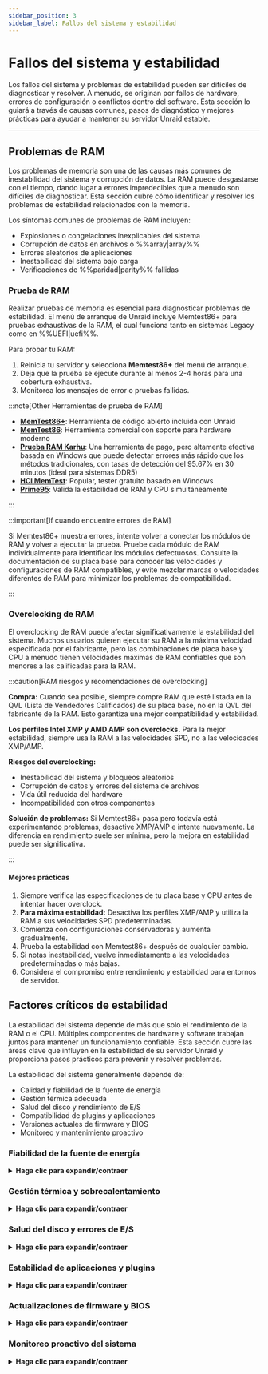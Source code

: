```yaml
---
sidebar_position: 3
sidebar_label: Fallos del sistema y estabilidad
---
```



# Fallos del sistema y estabilidad

Los fallos del sistema y problemas de estabilidad pueden ser difíciles de diagnosticar y resolver. A menudo, se originan por fallos de hardware, errores de configuración o conflictos dentro del software. Esta sección lo guiará a través de causas comunes, pasos de diagnóstico y mejores prácticas para ayudar a mantener su servidor Unraid estable.

---

## Problemas de RAM

Los problemas de memoria son una de las causas más comunes de inestabilidad del sistema y corrupción de datos. La RAM puede desgastarse con el tiempo, dando lugar a errores impredecibles que a menudo son difíciles de diagnosticar. Esta sección cubre cómo identificar y resolver los problemas de estabilidad relacionados con la memoria.

Los síntomas comunes de problemas de RAM incluyen:

- Explosiones o congelaciones inexplicables del sistema
- Corrupción de datos en archivos o %%array|array%%
- Errores aleatorios de aplicaciones
- Inestabilidad del sistema bajo carga
- Verificaciones de %%paridad|parity%% fallidas

### Prueba de RAM

Realizar pruebas de memoria es esencial para diagnosticar problemas de estabilidad. El menú de arranque de Unraid incluye Memtest86+ para pruebas exhaustivas de la RAM, el cual funciona tanto en sistemas Legacy como en %%UEFI|uefi%%.

Para probar tu RAM:

1. Reinicia tu servidor y selecciona **Memtest86+** del menú de arranque.
2. Deja que la prueba se ejecute durante al menos 2-4 horas para una cobertura exhaustiva.
3. Monitorea los mensajes de error o pruebas fallidas.

:::note[Other Herramientas de prueba de RAM]

- [**MemTest86+**](https://www.memtest.org/): Herramienta de código abierto incluida con Unraid
- [**MemTest86**](https://www.memtest86.com/): Herramienta comercial con soporte para hardware moderno
- [**Prueba RAM Karhu**](https://www.karhusoftware.com/): Una herramienta de pago, pero altamente efectiva basada en Windows que puede detectar errores más rápido que los métodos tradicionales, con tasas de detección del 95.67% en 30 minutos (ideal para sistemas DDR5)
- [**HCI MemTest**](https://hcidesign.com/memtest/): Popular, tester gratuito basado en Windows
- [**Prime95**](https://prime95.net/): Valida la estabilidad de RAM y CPU simultáneamente

:::

:::important[If cuando encuentre errores de RAM]

Si Memtest86+ muestra errores, intente volver a conectar los módulos de RAM y volver a ejecutar la prueba. Pruebe cada módulo de RAM individualmente para identificar los módulos defectuosos. Consulte la documentación de su placa base para conocer las velocidades y configuraciones de RAM compatibles, y evite mezclar marcas o velocidades diferentes de RAM para minimizar los problemas de compatibilidad.

:::

### Overclocking de RAM

El overclocking de RAM puede afectar significativamente la estabilidad del sistema. Muchos usuarios quieren ejecutar su RAM a la máxima velocidad especificada por el fabricante, pero las combinaciones de placa base y CPU a menudo tienen velocidades máximas de RAM confiables que son menores a las calificadas para la RAM.

:::caution[RAM riesgos y recomendaciones de overclocking]

**Compra:** Cuando sea posible, siempre compre RAM que esté listada en la QVL (Lista de Vendedores Calificados) de su placa base, no en la QVL del fabricante de la RAM. Esto garantiza una mejor compatibilidad y estabilidad.

**Los perfiles Intel XMP y AMD AMP son overclocks.** Para la mejor estabilidad, siempre usa la RAM a las velocidades SPD, no a las velocidades XMP/AMP.

**Riesgos del overclocking:**

- Inestabilidad del sistema y bloqueos aleatorios
- Corrupción de datos y errores del sistema de archivos
- Vida útil reducida del hardware
- Incompatibilidad con otros componentes

**Solución de problemas:** Si Memtest86+ pasa pero todavía está experimentando problemas, desactive XMP/AMP e intente nuevamente. La diferencia en rendimiento suele ser mínima, pero la mejora en estabilidad puede ser significativa.

:::

<h4>Mejores prácticas</h4>

1. Siempre verifica las especificaciones de tu placa base y CPU antes de intentar hacer overclock.
2. **Para máxima estabilidad:** Desactiva los perfiles XMP/AMP y utiliza la RAM a sus velocidades SPD predeterminadas.
3. Comienza con configuraciones conservadoras y aumenta gradualmente.
4. Prueba la estabilidad con Memtest86+ después de cualquier cambio.
5. Si notas inestabilidad, vuelve inmediatamente a las velocidades predeterminadas o más bajas.
6. Considera el compromiso entre rendimiento y estabilidad para entornos de servidor.

## Factores críticos de estabilidad

La estabilidad del sistema depende de más que solo el rendimiento de la RAM o el CPU. Múltiples componentes de hardware y software trabajan juntos para mantener un funcionamiento confiable. Esta sección cubre las áreas clave que influyen en la estabilidad de su servidor Unraid y proporciona pasos prácticos para prevenir y resolver problemas.

La estabilidad del sistema generalmente depende de:

- Calidad y fiabilidad de la fuente de energía
- Gestión térmica adecuada
- Salud del disco y rendimiento de E/S
- Compatibilidad de plugins y aplicaciones
- Versiones actuales de firmware y BIOS
- Monitoreo y mantenimiento proactivo

### Fiabilidad de la fuente de energía

<details>
  <summary><strong>Haga clic para expandir/contraer</strong></summary>

  A stable and sufficient power supply is crucial for uninterrupted server operation. Power issues are often overlooked but can cause the most frustrating stability problems.

  Los problemas comunes relacionados con la energía incluyen:

  - Bloqueos o congelaciones del sistema aleatorias
  - Corrupción de datos durante las escrituras
  - Apagados repentinos sin aviso
  - Fallos de componentes de hardware
  - Rendimiento inconsistente

  <h4>Prevención y mantenimiento</h4>

  Proactive power supply maintenance prevents the most common stability issues. Regular checks and proper component selection can avoid costly downtime and data loss.

  1. Siempre usa una PSU de alta calidad, con una calificación adecuada para tu hardware.
  2. **Crítico:** Asegúrese de que su fuente de alimentación pueda manejar el encendido simultáneo de TODOS los dispositivos de almacenamiento adjuntos. La calificación de corriente del riel de 12V debe tener en cuenta la corriente de arranque de todas las unidades a la vez, no escalonada.
  3. Evite los divisores de corriente siempre que sea posible. Pueden causar caídas de voltaje e inestabilidad, especialmente durante eventos de alta corriente como el encendido de unidades.
  4. Considera fuentes de energía redundantes para sistemas empresariales y de múltiples bahías.
  5. Asegúrate de que cada unidad de PSU esté adecuadamente colocada y conectada.
  6. Monitoriza los indicadores de salud de PSU (como luces LED de OK de CA) si están disponibles.
  7. Reemplaza inmediatamente las unidades fallidas para evitar tiempos de inactividad.
  8. Verifica regularmente que todos los cables de alimentación estén seguros.
  9. Verifica que los circuitos no estén sobrecargados.
</details>

### Gestión térmica y sobrecalentamiento

<details>
  <summary><strong>Haga clic para expandir/contraer</strong></summary>

  Overheating is one of the leading causes of hardware failure and erratic server behavior. Thermal issues can cause components to throttle performance or fail completely.

  Los signos de problemas térmicos incluyen:

  - Reducción del rendimiento o sistema reducido
  - Bloqueos aleatorios durante alta carga
  - Ruido de ventilador o comportamiento de enfriamiento inusual
  - Fallos de componentes de hardware
  - Comportamiento inconsistente del sistema

  <h4>Soluciones de enfriamiento y mejores prácticas</h4>

  Proper cooling is essential for maintaining system stability and preventing thermal throttling. These practices help ensure your server operates within safe temperature ranges.

  1. Asegura que tu servidor esté ubicado en un área bien ventilada.
  2. Mantén temperaturas ambientales controladas (idealmente 18-24°C/64-75°F).
  3. Usa soluciones de enfriamiento adecuadas (ventiladores de alta calidad, aire acondicionado montado en rack).
  4. Monitorea las temperaturas del sistema usando sensores de hardware.
  5. Limpia regularmente el polvo y escombros de los componentes de enfriamiento.
  6. Evita colocar servidores en espacios confinados o mal ventilados.
  7. Considera enfriamiento adicional para sistemas de alto rendimiento.

  Monitoring temperatures proactively helps identify cooling issues before they cause system instability. Use Unraid's built-in temperature sensors or hardware monitoring tools compatible with your system.
</details>

### Salud del disco y errores de E/S

<details>
  <summary><strong>Haga clic para expandir/contraer</strong></summary>

  Disk errors, whether due to aging drives or sudden failures, can disrupt system stability and compromise data. I/O issues often manifest as performance problems before causing complete failures.

  Los síntomas de problemas de disco incluyen:

  - Carga alta del servidor o rendimiento lento
  - Verificaciones de %%paridad|parity%% fallidas
  - Corrupción de datos o errores de lectura/escritura
  - Actividad de disco o ruido inusual
  - Congelaciones del sistema durante operaciones de disco

  <h4>Mantenimiento preventivo</h4>

  Regular maintenance helps catch disk issues before they cause data loss or system instability. These proactive steps can significantly extend drive lifespan and maintain performance.

  1. Monitorea regularmente los datos %%SMART|smart%% de la unidad usando las herramientas de salud de disco integradas en Unraid.
  2. Run periodic [%%parity checks|parity-check%%s](../../using-unraid-to/manage-storage/array-configuration.mdx#parity--read-checks) to ensure data integrity.
  3. Monitorea las temperaturas del disco y las métricas de rendimiento.
  4. Mantén las unidades adecuadamente ventiladas y refrigeradas.

  <h4>Cuando ocurren problemas</h4>

  Quick response to disk issues can prevent data loss and minimize downtime. Follow these steps systematically to identify and resolve problems.

  1. Reemplaza rápidamente las unidades que fallan para evitar la pérdida de datos.
  2. Investiga la salud del cableado, la fuente de alimentación y el controlador de disco.
  3. Verifica conexiones sueltas o cables dañados.
  4. Considera ejecutar pruebas %%SMART|smart%% extendidas para unidades sospechosas.
  5. Monitorea los registros del sistema en busca de patrones de errores de E/S.
</details>

### Estabilidad de aplicaciones y plugins

<details>
  <summary><strong>Haga clic para expandir/contraer</strong></summary>

  Unraid’s flexibility comes from its support for plugins and Docker containers. However, third-party plugins can introduce instability, especially if they are outdated or incompatible with your current Unraid version.

  Al diagnosticar...

  - Utiliza [Modo Seguro](../../using-unraid-to/customize-your-experience/plugins.mdx#troubleshooting-with-safe-mode) para deshabilitar temporalmente los plugins e identificar la fuente de los problemas.
  - Prefiere contenedores Docker sobre plugins para agregar funciones, ya que los contenedores proporcionan mejor aislamiento del sistema operativo central y es menos probable que causen problemas en todo el sistema.
  - Actualiza o elimina regularmente los plugins no utilizados o no soportados para mantener la estabilidad.
</details>

### Actualizaciones de firmware y BIOS

<details>
  <summary><strong>Haga clic para expandir/contraer</strong></summary>

  Outdated firmware or BIOS can lead to instability, security vulnerabilities, and hardware compatibility issues. Regular updates are essential for maintaining system stability and security.

  - Programa comprobaciones regulares de actualizaciones de firmware y BIOS para tu placa base y componentes críticos.
  - Siempre realiza una copia de seguridad de tu configuración antes de actualizar y, si es posible, prueba las actualizaciones en un entorno controlado.
  - Documenta tu proceso de actualización y revísalo de vez en cuando para asegurarte de seguir las mejores prácticas.

  Mantener el firmware del sistema actualizado ayuda a prevenir bloqueos inesperados y desbloquea nuevas características de hardware.

  :::tip[Recommendations]

  - Usa utilidades del fabricante para actualizaciones sin riesgos, como [ASUS Armoury Crate](https://www.asus.com/supportonly/armoury%20crate/helpdesk_download/), [Gigabyte @BIOS](https://www.gigabyte.com/Support/Consumer/Download) o [MSI Center](https://www.msi.com/Landing/MSI-Center).
  - Check your motherboard's BIOS settings for automatic update options if available.
    :::
</details>

### Monitoreo proactivo del sistema

<details>
  <summary><strong>Haga clic para expandir/contraer</strong></summary>

  El monitoreo consistente es esencial para la detección temprana de problemas.

  - Habilita [registrado persistente](../../troubleshooting/diagnostics/capture-diagnostics-and-logs.mdx) en Unraid para conservar los registros entre reinicios.
  - Utilice herramientas de monitoreo del sistema para rastrear temperaturas, voltajes y salud de las unidades. Configure alertas para umbrales críticos para tomar medidas antes de que los problemas menores se intensifiquen.
  - Revisar regularmente los registros del sistema te permite detectar patrones y abordar las causas subyacentes antes de que provoquen tiempos de inactividad.
</details>
